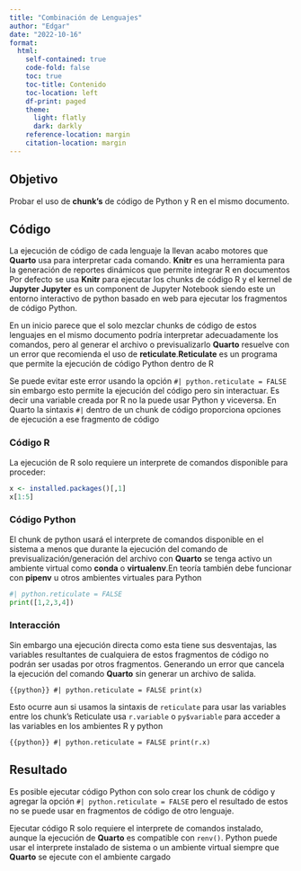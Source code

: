 ```yaml
---
title: "Combinación de Lenguajes"
author: "Edgar"
date: "2022-10-16"
format: 
  html:
    self-contained: true
    code-fold: false
    toc: true
    toc-title: Contenido
    toc-location: left
    df-print: paged
    theme:
      light: flatly
      dark: darkly
    reference-location: margin
    citation-location: margin
---
```


## Objetivo

Probar el uso de **chunk's** de código de Python y R en el mismo documento. 


## Código

La ejecución de código de cada lenguaje la llevan acabo motores que **Quarto** usa para interpretar cada comando. 
[**Knitr** es una herramienta para la generación de reportes dinámicos que permite integrar R en documentos]{.aside}
Por defecto se usa **Knitr** para ejecutar los chunks de código R y el kernel de **Jupyter** [**Jupyter** es un 
component de Jupyter Notebook siendo este un entorno interactivo de python basado en web]{.aside} para ejecutar los 
fragmentos de código Python. 

En un inicio parece que el solo mezclar chunks de código de estos lenguajes en el mismo documento 
podría interpretar adecuadamente los comandos, pero al generar el archivo o previsualizarlo **Quarto** resuelve con un
error que recomienda el uso de **reticulate**.[**Reticulate** es un programa que permite la ejecución de código Python
dentro de R]{.aside}

Se puede evitar este error usando la opción `#| python.reticulate = FALSE` sin embargo esto permite la ejecución 
del código pero sin interactuar. Es decir una variable creada por R no la puede usar Python y viceversa.
[En Quarto la sintaxis `#|` dentro de un chunk de código proporciona opciones de ejecución a ese fragmento de código]{.aside}


###  Código R

La ejecución de R solo requiere un interprete de comandos disponible para proceder:

```r
x <- installed.packages()[,1]
x[1:5]
```

### Código Python

El chunk de python usará el interprete de comandos disponible en el sistema a menos que durante la ejecución del 
comando de previsualización/generación del archivo con **Quarto** se tenga activo un ambiente virtual como
**conda** o **virtualenv**.[En teoría también debe funcionar con **pipenv** u otros ambientes virtuales para Python]{.aside}

```python
#| python.reticulate = FALSE
print([1,2,3,4])
```

### Interacción

Sin embargo una ejecución directa como esta tiene sus desventajas, las variables resultantes de cualquiera de estos
fragmentos de código no podrán ser usadas por otros fragmentos. Generando un error que cancela la ejecución del comando
**Quarto** sin generar un archivo de salida.

```{{python}}
#| python.reticulate = FALSE
print(x)
```

Esto ocurre aun si usamos la sintaxis de `reticulate` para usar las variables entre los chunk's [Reticulate usa
`r.variable` o `py$variable` para acceder a las variables en los ambientes R y python]{.aside}

```{{python}}
#| python.reticulate = FALSE
print(r.x)
```

## Resultado

Es posible ejecutar código Python con solo crear los chunk de código y agregar la opción `#| python.reticulate = FALSE` 
pero el resultado de estos no se puede usar en fragmentos de código de otro lenguaje.

:::{.callout-warning}
Ejecutar código R solo requiere el interprete de comandos instalado, aunque la ejecución de **Quarto** es compatible con
`renv()`.
Python puede usar el interprete instalado de sistema o un ambiente virtual siempre que **Quarto** se ejecute con el 
ambiente cargado
:::